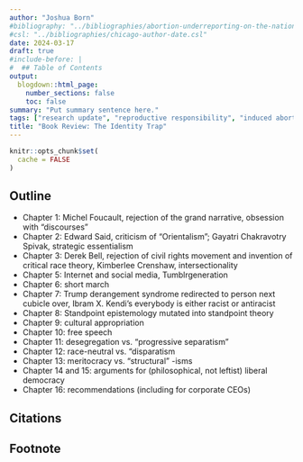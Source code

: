 ```yaml
---
author: "Joshua Born"
#bibliography: "../bibliographies/abortion-underreporting-on-the-national-survey-of-family-growth.bib"
#csl: "../bibliographies/chicago-author-date.csl"
date: 2024-03-17
draft: true
#include-before: |
#  ## Table of Contents
output:
  blogdown::html_page:
    number_sections: false
    toc: false
summary: "Put summary sentence here."
tags: ["research update", "reproductive responsibility", "induced abortion", "NSFG", "first-person"]
title: "Book Review: The Identity Trap"
---
```


```r
knitr::opts_chunk$set(
  cache = FALSE
)
```



## Outline

* Chapter 1: Michel Foucault, rejection of the grand narrative, obsession with "discourses"
* Chapter 2: Edward Said, criticism of "Orientalism"; Gayatri Chakravotry Spivak, strategic essentialism
* Chapter 3: Derek Bell, rejection of civil rights movement and invention of critical race theory, Kimberlee Crenshaw, intersectionality
* Chapter 5: Internet and social media, Tumblr\TikTok generation
* Chapter 6: short march
* Chapter 7: Trump derangement syndrome redirected to person next cubicle over, Ibram X. Kendi's everybody is either racist or antiracist
* Chapter 8: Standpoint epistemology mutated into standpoint theory
* Chapter 9: cultural appropriation
* Chapter 10: free speech
* Chapter 11: desegregation vs. "progressive separatism" 
* Chapter 12: race-neutral vs. "disparatism
* Chapter 13: meritocracy vs. "structural" -isms
* Chapter 14 and 15: arguments for (philosophical, not leftist) liberal democracy
* Chapter 16: recommendations (including for corporate CEOs)



## Citations

::: {#refs}
:::

## Footnote
